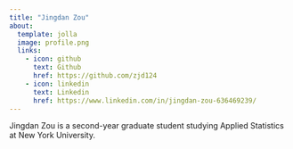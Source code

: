 ```yaml
---
title: "Jingdan Zou"
about: 
  template: jolla
  image: profile.png
  links: 
    - icon: github
      text: Github
      href: https://github.com/zjd124
    - icon: linkedin
      text: Linkedin
      href: https://www.linkedin.com/in/jingdan-zou-636469239/
---
```


Jingdan Zou is a second-year graduate student studying Applied Statistics at New York University.\
